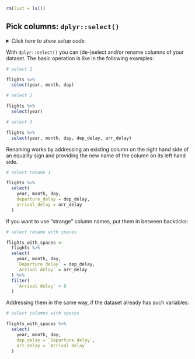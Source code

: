 ```r
rm(list = ls())
```


## Pick columns: `dplyr::select()`

<details><summary>*Click here to show setup code.*</summary>
```r
### Pick columns: `dplyr::select()`

```
```r
library(tidyverse)
library(nycflights13)

library(conflicted)
conflict_prefer("filter", "dplyr")
```
</details>

With `dplyr::select()` you can (de-)select and/or rename columns of your dataset.
The basic operation is like in the following examples:

```r
# select 1
```
```r
flights %>%
  select(year, month, day)
```


```r
# select 2
```
```r
flights %>%
  select(year)
```


```r
# select 3
```
```r
flights %>%
  select(year, month, day, dep_delay, arr_delay)
```

Renaming works by addressing an existing column on the right hand side of an equality sign and providing the new name of the column on its left hand side.

```r
# select rename 1
```
```r
flights %>%
  select(
    year, month, day,
    departure_delay = dep_delay,
    arrival_delay = arr_delay
  )
```

If you want to use "strange" column names, put them in between backticks:

```r
# select rename with spaces
```
```r
flights_with_spaces <-
  flights %>%
  select(
    year, month, day,
    `Departure delay` = dep_delay,
    `Arrival delay` = arr_delay
  ) %>%
  filter(
    `Arrival delay` < 0
  )
```

Addressing them in the same way, if the dataset already has such variables:

```r
# select columns with spaces
```
```r
flights_with_spaces %>%
  select(
    year, month, day,
    dep_delay = `Departure delay`,
    arr_delay = `Arrival delay`
  )
```
